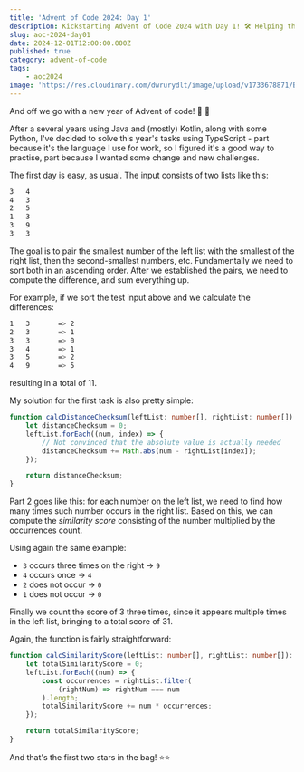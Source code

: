 ```yaml
---
title: 'Advent of Code 2024: Day 1'
description: Kickstarting Advent of Code 2024 with Day 1! 🛠️ Helping the elves solve puzzles as we embark on the road to 500 stars. ✨🎄
slug: aoc-2024-day01
date: 2024-12-01T12:00:00.000Z
published: true
category: advent-of-code
tags:
    - aoc2024
image: 'https://res.cloudinary.com/dwrurydlt/image/upload/v1733678871/Blog/aoc_k6dkti.webp'
---
```


And off we go with a new year of Advent of code! 🥳 🎄

After a several years using Java and (mostly) Kotlin, along with some Python, I've decided to solve this year's tasks using TypeScript - part because it's the language I use for work, so I figured it's a good way to practise, part because I wanted some change and new challenges.

The first day is easy, as usual. The input consists of two lists like this:

```bash
3   4
4   3
2   5
1   3
3   9
3   3
```

The goal is to pair the smallest number of the left list with the smallest of the right list, then the second-smallest numbers, etc. Fundamentally we need to sort both in an ascending order.
After we established the pairs, we need to compute the difference, and sum everything up.

For example, if we sort the test input above and we calculate the differences:

```bash
1	3		=> 2
2	3		=> 1
3	3		=> 0
3	4		=> 1
3	5		=> 2
4	9		=> 5
```

resulting in a total of 11.

My solution for the first task is also pretty simple:

```ts
function calcDistanceChecksum(leftList: number[], rightList: number[]): number {
    let distanceChecksum = 0;
    leftList.forEach((num, index) => {
        // Not convinced that the absolute value is actually needed
        distanceChecksum += Math.abs(num - rightList[index]);
    });

    return distanceChecksum;
}
```

Part 2 goes like this: for each number on the left list, we need to find how many times such number occurs in the right list. Based on this, we can compute the _similarity score_ consisting of the number multiplied by the occurrences count.

Using again the same example:

- `3` occurs three times on the right → `9`
- `4` occurs once → `4`
- `2` does not occur → `0`
- `1` does not occur → `0`

Finally we count the score of 3 three times, since it appears multiple times in the left list, bringing to a total score of 31.

Again, the function is fairly straightforward:

```ts
function calcSimilarityScore(leftList: number[], rightList: number[]): number {
    let totalSimilarityScore = 0;
    leftList.forEach((num) => {
        const occurrences = rightList.filter(
            (rightNum) => rightNum === num
        ).length;
        totalSimilarityScore += num * occurrences;
    });

    return totalSimilarityScore;
}
```

And that's the first two stars in the bag! ⭐⭐
